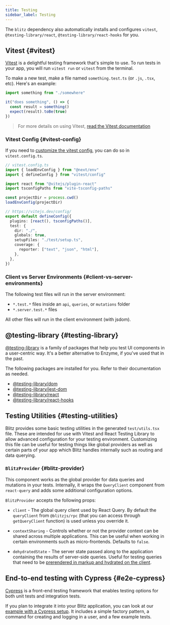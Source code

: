 ```yaml
---
title: Testing
sidebar_label: Testing
---
```


The `blitz` dependency also automatically installs and configures
`vitest`, `@testing-library/react`, `@testing-library/react-hooks` for
you.

## Vitest {#vitest}

[Vitest](https://vitest.dev/) is a delightful testing framework that's
simple to use. To run tests in your app, you will run `vitest run` or
`vitest` from the terminal.

To make a new test, make a file named `something.test.ts` (or `.js`,
`.tsx`, etc). Here's an example:

```ts copy
import something from "./somewhere"

it("does something", () => {
  const result = something()
  expect(result).toBe(true)
})
```

> For more details on using Vitest,
> [read the Vitest documentation](https://vitest.dev/api/#tomatch)

### Vitest Config {#vitest-config}

If you need to [customize the vitest config](https://vitest.dev/config/),
you can do so in `vitest.config.ts`.

```ts copy
// vitest.config.ts
import { loadEnvConfig } from "@next/env"
import { defineConfig } from "vitest/config"

import react from "@vitejs/plugin-react"
import tsconfigPaths from "vite-tsconfig-paths"

const projectDir = process.cwd()
loadEnvConfig(projectDir)

// https://vitejs.dev/config/
export default defineConfig({
  plugins: [react(), tsconfigPaths()],
  test: {
    dir: "./",
    globals: true,
    setupFiles: "./test/setup.ts",
    coverage: {
      reporter: ["text", "json", "html"],
    },
  },
})
```

### Client vs Server Environments {#client-vs-server-environments}

The following test files will run in the server environment:

- `*.test.*` files inside an `api`, `queries`, or `mutations` folder
- `*.server.test.*` files

All other files will run in the client environment (with jsdom).

## @testing-library {#testing-library}

[@testing-library](https://testing-library.com/docs/) is a family of
packages that help you test UI components in a user-centric way. It's a
better alternative to Enzyme, if you've used that in the past.

The following packages are installed for you. Refer to their documentation
as needed.

- [@testing-library/dom](https://testing-library.com/docs/dom-testing-library/intro)
- [@testing-library/jest-dom](https://testing-library.com/docs/ecosystem-jest-dom)
- [@testing-library/react](https://testing-library.com/docs/react-testing-library/intro)
- [@testing-library/react-hooks](https://react-hooks-testing-library.com/)

## Testing Utilities {#testing-utilities}

Blitz provides some basic testing utilities in the generated
`test/utils.tsx` file. These are intended for use with Vitest and React
Testing Library to allow advanced configuration for your testing
environment. Customizing this file can be useful for testing things like
global providers as well as certain parts of your app which Blitz handles
internally such as routing and data querying.

### `BlitzProvider` {#blitz-provider}

This component works as the global provider for data queries and mutations
in your tests. Internally, it wraps the `QueryClient` component from
`react-query` and adds some additional configuration options.

`BlitzProvider` accepts the following props:

- `client` - The global query client used by React Query. By default the
  `queryClient` from `@blitzjs/rpc` (that you can access through
  `getQueryClient` function) is used unless you override it.

- `contextSharing` - Controls whether or not the provider context can be
  shared across multiple applications. This can be useful when working in
  certain environments such as micro-frontends. Defaults to `false`.

- `dehydratedState` - The server state passed along to the application
  containing the results of server-side queries. Useful for testing
  queries that need to be
  [prerendered in markup and hydrated on the client](https://react-query.tanstack.com/guides/ssr#using-hydration).

## End-to-end testing with Cypress {#e2e-cypress}

[Cypress](https://www.cypress.io/) is a front-end testing framework that
enables testing options for both unit tests and integration tests.

If you plan to integrate it into your Blitz application, you can look at
our
[example with a Cypress setup](https://github.com/blitz-js/blitz/tree/canary/examples/cypress).
It includes a simple factory pattern, a command for creating and logging
in a user, and a few example tests.

<!--
## Isolated mutation/query testing {#query-testing}

If you want to test your mutations/queries in an isolated manner, you will
need to mock the ctx object:

```ts copy
// test/createMockContext.ts
import {
  Ctx,
  getSession,
  MiddlewareRequest as Req,
  MiddlewareResponse as Res,
} from "blitz"
import httpMocks from "node-mocks-http"
import { User } from "db"

// This import is crucial, as it modifies global state by calling sessionMiddleware
// Most importantly, this sets the isAuthorized method in global.sessionConfig
import "../blitz.config"
import { getPublicSessionData } from "../app/auth/utils/getPublicSessionData"

interface CreateMockContextOptions {
  user?: User
  reqOptions?: httpMocks.RequestOptions
  resOptions?: httpMocks.ResponseOptions
}

// Based on https://github.com/blitz-js/blitz/issues/2654#issuecomment-904426530
// Creates a mock context for use in tests and scripts. Attempts to make it the
// "real deal" by calling the same initialization logic that creates actual
// session contexts.
export default async function createMockContext<C extends Ctx>({
  user,
  reqOptions,
  resOptions,
}: CreateMockContextOptions = {}) {
  const mocks = httpMocks.createMocks<any, any>(reqOptions, resOptions)
  const mockReq: Req = mocks.req
  const mockRes: Res<C> = mocks.res

  // Ensures the response has the blitzCtx object which is required for
  // authorization checks
  await getSession(mockReq, mockRes)

  // Simulate login by saving public session data
  if (user) {
    // Need to use Object.assign instead of spread operator,
    // because $publicData is readonly (only has a getter)
    // make sure to add **your** session's public data
    Object.assign(mockRes.blitzCtx.session.$publicData, {
      id: user.id,
      role: user.role,
    })
  }

  return { req: mockReq, res: mockRes, ctx: mockRes.blitzCtx }
}
```

Later in your tests you can use it like this:

```ts copy
import db from "db"
import getUsers from "./getUsers"
import createMockContext from "../../../test/createMockContext"

beforeEach(async () => {
  await db.$reset()
})

describe("getUsers query", () => {
  it("rejects access for regular users", async () => {
    const user = await db.user.create({
      data: {
        email: "user@example.com",
        role: "USER",
      },
    })
    const { ctx } = await createMockContext({ user })

    await expect(async () => {
      await getUsers({}, ctx)
    }).rejects.toThrow("You are not authorized to access this")
  })
})
``` -->

